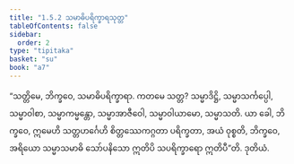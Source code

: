 ```yaml
---
title: "1.5.2 သမာဓိပရိက္ခာရသုတ္တ"
tableOfContents: false
sidebar:
  order: 2
type: "tipitaka"
basket: "su"
book: "a7"
---
```



<DynamicBreadcrumb />

<Division number="45" book="a7" e="ch" v="16" p="428">

<Paragraph number="235" book="a7">
“သတ္တိမေ, ဘိက္ခဝေ, သမာဓိပရိက္ခာရာ. ကတမေ သတ္တ? သမ္မာဒိဋ္ဌိ, သမ္မာသင်္ကပ္ပေါ, သမ္မာဝါစာ, သမ္မာကမ္မန္တော, သမ္မာအာဇီဝေါ, သမ္မာဝါယာမော, သမ္မာသတိ. ယာ ခေါ, ဘိက္ခဝေ, ဣမေဟိ သတ္တဟင်္ဂေဟိ စိတ္တဿေကဂ္ဂတာ ပရိက္ခတာ, အယံ ဝုစ္စတိ, ဘိက္ခဝေ, အရိယော သမ္မာသမာဓိ သော်ပနိသော ဣတိပိ သပရိက္ခာရော ဣတိပီ”တိ.

</Paragraph>
</Division>

<Paragraph number="236" type="center" book="a7">
ဒုတိယံ.
</Paragraph>